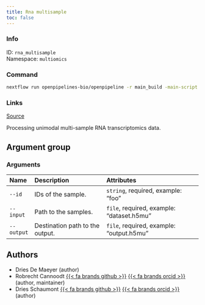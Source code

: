 ```yaml
---
title: Rna multisample
toc: false
---
```


::: {.column-margin}

### Info

ID: `rna_multisample`  
Namespace: `multiomics`

### Command

```bash
nextflow run openpipelines-bio/openpipeline -r main_build -main-script workflows/multiomics/rna_multisample/main.nf --help
```

### Links
[Source](https://github.com/openpipelines-bio/openpipeline/blob/main/workflows/multiomics/rna_multisample){.btn-action .btn-sm .btn-info .btn role="button"}
:::

Processing unimodal multi-sample RNA transcriptomics data.

## Argument group

### Arguments



:::{.column-body-outset}
|Name       |Description                     |Attributes                                |
|:----------|:-------------------------------|:-----------------------------------------|
|`--id`     |IDs of the sample.              |`string`, required, example: "foo"        |
|`--input`  |Path to the samples.            |`file`, required, example: "dataset.h5mu" |
|`--output` |Destination path to the output. |`file`, required, example: "output.h5mu"  |
:::

## Authors

 * Dries De Maeyer  (author)
 * Robrecht Cannoodt [{{< fa brands github >}}](https://github.com/rcannood) [{{< fa brands orcid >}}](https://orcid.org/0000-0003-3641-729X) (author, maintainer)
 * Dries Schaumont [{{< fa brands github >}}](https://github.com/DriesSchaumont) [{{< fa brands orcid >}}](https://orcid.org/0000-0002-4389-0440) (author)
